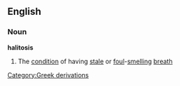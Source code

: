 ==English==
===Noun===
'''halitosis'''
#The [[condition]] of having [[stale]] or [[foul]]-[[smell]]ing [[breath]]
[[Category:Greek derivations]]